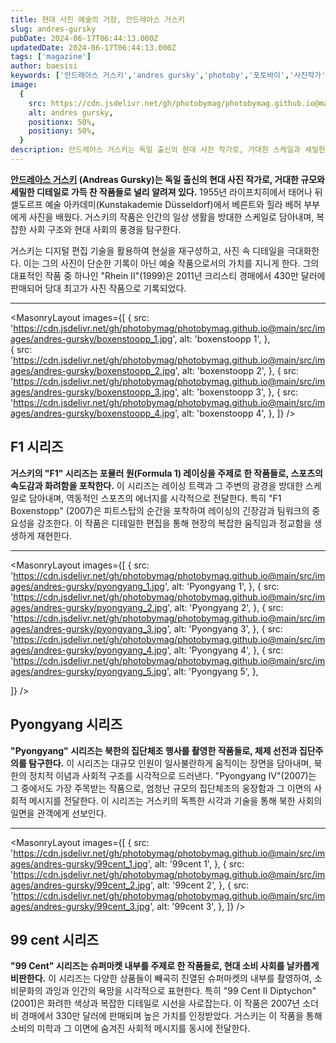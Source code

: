 ```yaml
---
title: 현대 사진 예술의 거장, 안드레아스 거스키
slug: andres-gursky
pubDate: 2024-06-17T06:44:13.000Z
updatedDate: 2024-06-17T06:44:13.000Z
tags: ['magazine']
author: baesisi
keywords: ['안드레아스 거스키','andres gursky','photoby','포토바이','사진작가','photography']
image:
  {
    src: https://cdn.jsdelivr.net/gh/photobymag/photobymag.github.io@main/src/images/andres-gursky/boxenstoopp_1.jpg,
    alt: andres gursky,
    positionx: 50%,
    positiony: 50%,
  }
description: 안드레아스 거스키는 독일 출신의 현대 사진 작가로, 거대한 스케일과 세밀한 디테일로 유명하다. 그의 작품은 현대 사회의 풍경과 구조를 탐구하며, 디지털 편집 기술을 활용해 독특한 미학을 구현한다. 대표작으로는 "Rhein II", "99 Cent", "Pyongyang" 시리즈가 있다. 그는 현대 사진 예술의 새로운 지평을 열고 있다.
---
```


**[안드레아스 거스키](https://www.andreasgursky.com/en/?utm_source=referral&utm_medium=website&utm_campign=photoby_xyz) (Andreas Gursky)는 독일 출신의 현대 사진 작가로, 거대한 규모와 세밀한 디테일로 가득 찬 작품들로 널리 알려져 있다.** 
1955년 라이프치히에서 태어나 뒤셀도르프 예술 아카데미(Kunstakademie Düsseldorf)에서 베른트와 힐라 베허 부부에게 사진을 배웠다. 
거스키의 작품은 인간의 일상 생활을 방대한 스케일로 담아내며, 복잡한 사회 구조와 현대 사회의 풍경을 탐구한다.

거스키는 디지털 편집 기술을 활용하여 현실을 재구성하고, 사진 속 디테일을 극대화한다. 
이는 그의 사진이 단순한 기록이 아닌 예술 작품으로서의 가치를 지니게 한다. 
그의 대표적인 작품 중 하나인 "Rhein II"(1999)은 2011년 크리스티 경매에서 430만 달러에 판매되어 당대 최고가 사진 작품으로 기록되었다.   

---


<MasonryLayout
  images={[
    {
      src: 'https://cdn.jsdelivr.net/gh/photobymag/photobymag.github.io@main/src/images/andres-gursky/boxenstoopp_1.jpg',
      alt: 'boxenstoopp 1',
    },    
    {
      src: 'https://cdn.jsdelivr.net/gh/photobymag/photobymag.github.io@main/src/images/andres-gursky/boxenstoopp_2.jpg',
      alt: 'boxenstoopp 2',
    },
    {
      src: 'https://cdn.jsdelivr.net/gh/photobymag/photobymag.github.io@main/src/images/andres-gursky/boxenstoopp_3.jpg',
      alt: 'boxenstoopp 3',
    },
    {
      src: 'https://cdn.jsdelivr.net/gh/photobymag/photobymag.github.io@main/src/images/andres-gursky/boxenstoopp_4.jpg',
      alt: 'boxenstoopp 4',
    },
  ]}
/>
## F1 시리즈
**거스키의 "F1" 시리즈는 포뮬러 원(Formula 1) 레이싱을 주제로 한 작품들로, 스포츠의 속도감과 화려함을 포착한다.** 
이 시리즈는 레이싱 트랙과 그 주변의 광경을 방대한 스케일로 담아내며, 역동적인 스포츠의 에너지를 시각적으로 전달한다. 
특히 "F1 Boxenstopp" (2007)은 피트스탑의 순간을 포착하여 레이싱의 긴장감과 팀워크의 중요성을 강조한다. 
이 작품은 디테일한 편집을 통해 현장의 복잡한 움직임과 정교함을 생생하게 재현한다.   

---

<MasonryLayout
  images={[
    {
      src: 'https://cdn.jsdelivr.net/gh/photobymag/photobymag.github.io@main/src/images/andres-gursky/pyongyang_1.jpg',
      alt: 'Pyongyang 1',
    },
    {
      src: 'https://cdn.jsdelivr.net/gh/photobymag/photobymag.github.io@main/src/images/andres-gursky/pyongyang_2.jpg',
      alt: 'Pyongyang 2',
    },
    {
      src: 'https://cdn.jsdelivr.net/gh/photobymag/photobymag.github.io@main/src/images/andres-gursky/pyongyang_3.jpg',
      alt: 'Pyongyang 3',
    },
     {
      src: 'https://cdn.jsdelivr.net/gh/photobymag/photobymag.github.io@main/src/images/andres-gursky/pyongyang_4.jpg',
      alt: 'Pyongyang 4',
    },
    {
      src: 'https://cdn.jsdelivr.net/gh/photobymag/photobymag.github.io@main/src/images/andres-gursky/pyongyang_5.jpg',
      alt: 'Pyongyang 5',
    },
  
  ]}
/>
   
## Pyongyang 시리즈
**"Pyongyang" 시리즈는 북한의 집단체조 행사를 촬영한 작품들로, 체제 선전과 집단주의를 탐구한다.** 
이 시리즈는 대규모 인원이 일사불란하게 움직이는 장면을 담아내며, 북한의 정치적 이념과 사회적 구조를 시각적으로 드러낸다. 
"Pyongyang IV"(2007)는 그 중에서도 가장 주목받는 작품으로, 엄청난 규모의 집단체조의 웅장함과 그 이면의 사회적 메시지를 전달한다. 
이 시리즈는 거스키의 독특한 시각과 기술을 통해 북한 사회의 일면을 관객에게 선보인다.

--- 

<MasonryLayout
  images={[
    {
      src: 'https://cdn.jsdelivr.net/gh/photobymag/photobymag.github.io@main/src/images/andres-gursky/99cent_1.jpg',
      alt: '99cent 1',
    },
    {
      src: 'https://cdn.jsdelivr.net/gh/photobymag/photobymag.github.io@main/src/images/andres-gursky/99cent_2.jpg',
      alt: '99cent 2',
    },
    {
      src: 'https://cdn.jsdelivr.net/gh/photobymag/photobymag.github.io@main/src/images/andres-gursky/99cent_3.jpg',
      alt: '99cent 3',
    },
  ]}
/>
   
## 99 cent 시리즈
**"99 Cent" 시리즈는 슈퍼마켓 내부를 주제로 한 작품들로, 현대 소비 사회를 날카롭게 비판한다.** 
이 시리즈는 다양한 상품들이 빼곡히 진열된 슈퍼마켓의 내부를 촬영하여, 소비문화의 과잉과 인간의 욕망을 시각적으로 표현한다. 
특히 "99 Cent II Diptychon"(2001)은 화려한 색상과 복잡한 디테일로 시선을 사로잡는다. 
이 작품은 2007년 소더비 경매에서 330만 달러에 판매되며 높은 가치를 인정받았다.
 거스키는 이 작품을 통해 소비의 미학과 그 이면에 숨겨진 사회적 메시지를 동시에 전달한다.